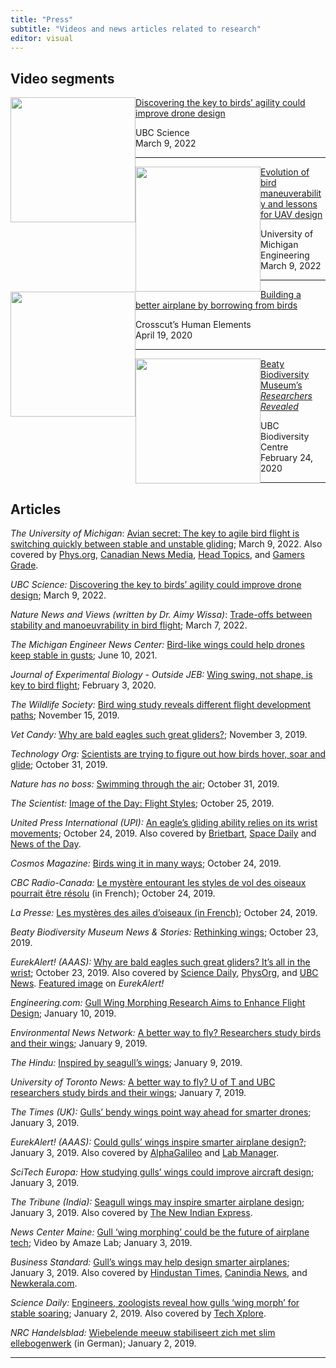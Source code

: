 ```yaml
---
title: "Press"
subtitle: "Videos and news articles related to research"
editor: visual
---
```


## Video segments

[![](images/ubc-2022-nature-promo.jpg){fig-alt="Jasmin Wong, Vikram Baliga, and Ildiko Szabo in the Beaty Museum Prep Lab" style="float:left;" width="200"}](https://www.youtube.com/watch?v=1sWLDbakQ1I) [Discovering the key to birds' agility could improve drone design](https://www.youtube.com/watch?v=1sWLDbakQ1I)

UBC Science\
March 9, 2022

::: gap-10
:::

------------------------------------------------------------------------

[![](images/umich-ubc-birds-uav-design.jpg){fig-alt="Evolution of bird maneuverability and lessons for UAV design" style="float:left;" width="200"}](https://www.youtube.com/watch?v=gKnuEEUKAFg) [Evolution of bird maneuverability and lessons for UAV design](https://www.youtube.com/watch?v=gKnuEEUKAFg)

University of Michigan Engineering\
March 9, 2022

::: gap-10
:::

------------------------------------------------------------------------

[![](images/vikram-baliga-human-elements.png){fig-alt="Vikram Baliga in the Beaty Museum Prep Lab Human Elements" style="float:left;" width="200"}](https://www.kcts9.org/show/human-elements/episode/building-a-better-airplane-by-borrowing-from-birds-jo0ryh) [Building a better airplane by borrowing from birds](https://www.kcts9.org/show/human-elements/episode/building-a-better-airplane-by-borrowing-from-birds-jo0ryh)

Crosscut's Human Elements\
April 19, 2020

::: gap-10
:::

------------------------------------------------------------------------

[![](images/vikram-baliga-researchers-revealed.jpg){fig-alt="Vikram Baliga UBC Researchers Revealed" style="float:left;" width="200"}](https://www.youtube.com/watch?v=JepRktA2W54) [Beaty Biodiversity Museum's *Researchers Revealed*](https://www.youtube.com/watch?v=JepRktA2W54)

UBC Biodiversity Centre\
February 24, 2020

::: gap-10
:::

------------------------------------------------------------------------

## Articles

*The University of Michigan*: [Avian secret: The key to agile bird flight is switching quickly between stable and unstable gliding](https://news.engin.umich.edu/2022/03/avian-secret-the-key-to-agile-bird-flight-is-switching-quickly-between-stable-and-unstable-gliding/); March 9, 2022. Also covered by [Phys.org](https://phys.org/news/2022-03-avian-secret-key-agile-bird.html), [Canadian News Media](https://canadanewsmedia.ca/avian-secret-the-key-to-agile-bird-flight-is-switching-quickly-between-stable-and-unstable-gliding-phys-org/), [Head Topics](https://headtopics.com/us/avian-secret-the-key-to-agile-bird-flight-is-switching-quickly-between-stable-and-unstable-gliding-24632796), and [Gamers Grade](https://gamersgrade.com/the-key-to-agile-bird-flight-is-switching-quickly-between-stable-and-unstable-gliding/).

*UBC Science:* [Discovering the key to birds' agility could improve drone design](https://science.ubc.ca/news/discovering-key-birds%E2%80%99-agility-could-improve-drone-design); March 9, 2022.

*Nature News and Views (written by Dr. Aimy Wissa)*: [Trade-offs between stability and manoeuvrability in bird flight](https://www.nature.com/articles/d41586-022-00638-x); March 7, 2022.

*The Michigan Engineer News Center:* [Bird-like wings could help drones keep stable in gusts](https://news.engin.umich.edu/2021/06/bird-like-wings-could-help-drones-keep-stable-in-gusts/); June 10, 2021.

*Journal of Experimental Biology - Outside JEB:* [Wing swing, not shape, is key to bird flight](https://dx.doi.org/10.1242/jeb.211441); February 3, 2020.

*The Wildlife Society:* [Bird wing study reveals different flight development paths](https://wildlife.org/bird-wing-study-reveals-different-flight-development-paths/); November 15, 2019.

*Vet Candy:* [Why are bald eagles such great gliders?](https://www.myvetcandy.com/newsblog/2019/11/3/why-are-bald-eagles-such-great-gliders); November 3, 2019.

*Technology Org:* [Scientists are trying to figure out how birds hover, soar and glide](https://www.technology.org/2019/10/31/scientists-are-trying-to-figure-out-how-birds-hover-soar-and-glide/); October 31, 2019.

*Nature has no boss:* [Swimming through the air](https://naturehasnoboss.com/2019/10/31/swimming-through-air/); October 31, 2019.

*The Scientist:* [Image of the Day: Flight Styles](https://www.the-scientist.com/image-of-the-day/image-of-the-day--flight-styles--66632); October 25, 2019.

*United Press International (UPI):* [An eagle's gliding ability relies on its wrist movements](https://www.upi.com/Science_News/2019/10/24/An-eagles-gliding-ability-relies-on-its-wrist-movements/7171571943902/); October 24, 2019. Also covered by [Brietbart](https://www.breitbart.com/news/an-eagles-gliding-ability-relies-on-its-wrist-movements/), [Space Daily](http://www.spacedaily.com/reports/An_eagles_gliding_ability_relies_on_its_wrist_movements_999.html) and [News of the Day](https://news--of-the-day.com/2019/10/24/an-eagles-gliding-ability-relies-on-its-wrist-movements/).

*Cosmos Magazine:* [Birds wing it in many ways](https://cosmosmagazine.com/biology/bird-flight-is-all-in-the-way-they-move); October 24, 2019.

*CBC Radio-Canada:* [Le mystère entourant les styles de vol des oiseaux pourrait être résolu](https://ici.radio-canada.ca/nouvelle/1359304/zoologie-vikram-baliga-ubc-oiseaux-faucons-faune-animaux-sciences) (in French); October 24, 2019.

*La Presse:* [Les mystères des ailes d'oiseaux (in French)](https://www.lapresse.ca/actualites/sciences/201910/24/01-5246786-les-mysteres-des-ailes-doiseaux.php); October 24, 2019.

*Beaty Biodiversity Museum News & Stories:* [Rethinking wings](https://beatymuseum.ubc.ca/2019/10/23/rethinking-wings/); October 23, 2019.

*EurekAlert! (AAAS):* [Why are bald eagles such great gliders? It's all in the wrist](https://www.eurekalert.org/pub_releases/2019-10/uobc-wab102219.php); October 23, 2019. Also covered by [Science Daily](http://ct.moreover.com/?a=40505244570&p=1pl&v=1&x=awXRtklpd4uJKMsJpkxCnA), [PhysOrg](http://ct.moreover.com/?a=40497572148&p=1pl&v=1&x=xLh6bj37BBVVglMsEyBYtg), and [UBC News](https://news.ubc.ca/2019/10/23/why-are-bald-eagles-such-great-gliders-its-all-in-the-wrist/). [Featured image](https://www.eurekalert.org/multimedia/pub/215329.php) on *EurekAlert!*

*Engineering.com:* [Gull Wing Morphing Research Aims to Enhance Flight Design](https://www.engineering.com/DesignerEdge/DesignerEdgeArticles/ArticleID/18216/Gull-Wing-Morphing-Research-Aims-to-Enhance-Flight-Design.aspx); January 10, 2019.

*Environmental News Network:* [A better way to fly? Researchers study birds and their wings](https://www.enn.com/articles/56362-a-better-way-to-fly-researchers-study-birds-and-their-wings); January 9, 2019.

*The Hindu:* [Inspired by seagull's wings](https://www.thehindu.com/todays-paper/tp-in-school/inspired-by-seagulls-wings/article25945209.ece); January 9, 2019.

*University of Toronto News:* [A better way to fly? U of T and UBC researchers study birds and their wings](https://www.utoronto.ca/news/better-way-fly-u-t-and-ubc-researchers-study-birds-and-their-wings); January 7, 2019.

*The Times (UK):* [Gulls' bendy wings point way ahead for smarter drones](https://www.thetimes.co.uk/article/gulls-bendy-wings-point-way-ahead-for-smarter-drones-38gz9r2bh); January 3, 2019.

*EurekAlert! (AAAS):* [Could gulls' wings inspire smarter airplane design?](https://www.eurekalert.org/pub_releases/2019-01/uobc-cgw010219.php); January 3, 2019. Also covered by [AlphaGalileo](https://www.alphagalileo.org/en-gb/Item-Display/ItemId/172628?returnurl=https%3A%2F%2Fwww.alphagalileo.org%2Fen-gb%2FItem-Display%2FItemId%2F172628) and [Lab Manager](https://www.labmanager.com/news/2019/01/could-gulls-wings-inspire-smarter-airplane-design-).

*SciTech Europa:* [How studying gulls' wings could improve aircraft design](https://www.scitecheuropa.eu/aircraft-design/91868/); January 3, 2019.

*The Tribune (India):* [Seagull wings may inspire smarter airplane design](https://www.tribuneindia.com/news/science-technology/story/708124.html); January 3, 2019. Also covered by [The New Indian Express](http://www.newindianexpress.com/lifestyle/tech/2019/jan/03/seagull-wings-may-inspire-smarter-airplane-design-1920149.html).

*News Center Maine:* [Gull 'wing morphing' could be the future of airplane tech](https://www.newscentermaine.com/video/tech/science/amaze-lab/gull-wing-morphing-could-be-the-future-of-airplane-tech/609-dde5ce5b-3440-40a7-8fcb-1ff1ebe4d356); Video by Amaze Lab; January 3, 2019.

*Business Standard:* [Gull's wings may help design smarter airplanes](https://www.business-standard.com/article/news-ians/gull-s-wings-may-help-design-smarter-airplanes-119010301026_1.html); January 3, 2019. Also covered by [Hindustan Times](https://www.hindustantimes.com/travel/gull-s-wings-may-help-design-smarter-airplanes/story-20xSMnMZ9H5NWIxvJdAKkM.html), [Canindia News](https://www.canindia.com/gulls-wings-may-help-design-smarter-airplanes/), and [Newkerala.com](https://www.newkerala.com/news/read/85339/gulls-wings-may-help-design-smarter-airplanes.html).

*Science Daily:* [Engineers, zoologists reveal how gulls 'wing morph' for stable soaring](https://www.sciencedaily.com/releases/2019/01/190102112844.htm); January 2, 2019. Also covered by [Tech Xplore](https://techxplore.com/news/2019-01-zoologists-reveal-gulls-wing-morph.html).

*NRC Handelsblad:* [Wiebelende meeuw stabiliseert zich met slim ellebogenwerk](https://www.nrc.nl/nieuws/2019/01/02/wiebelende-meeuw-stabiliseert-zich-met-slim-ellebogenwerk-a3127627) (in German); January 2, 2019.

------------------------------------------------------------------------

